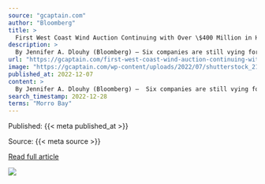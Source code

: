 ```yaml
---
source: "gcaptain.com"
author: "Bloomberg"
title: >
  First West Coast Wind Auction Continuing with Over \$400 Million in High Bids on First Day
description: >
  By Jennifer A. Dlouhy (Bloomberg) — Six companies are still vying for the opportunity to install floating wind turbines off the California coast after offering $402.1 million for the tracts Tuesday....
url: "https://gcaptain.com/first-west-coast-wind-auction-continuing-with-over-400-million-in-high-bids-on-first-day/"
image: "https://gcaptain.com/wp-content/uploads/2022/07/shutterstock_2179829399.jpg"
published_at: 2022-12-07
content: >
  By Jennifer A. Dlouhy (Bloomberg) —  Six companies are still vying for the opportunity to install floating wind turbines off the California coast after offering $402.1 million for the tracts Tuesday.… [+3586 chars]
search_timestamp: 2022-12-28
terms: "Morro Bay"
---
```



Published: {{< meta published_at >}}


Source: {{< meta source >}}


[Read full article]({{< meta url >}})



![](`r rmarkdown::metadata$image[1]`)
